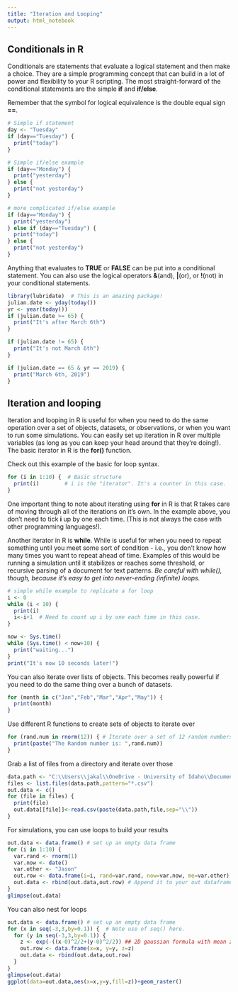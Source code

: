 ```yaml
---
title: "Iteration and Looping"
output: html_notebook
---
```


## Conditionals in R
Conditionals are statements that evaluate a logical statement and then make a choice. They are a simple programming concept that can build in a lot of power and flexibility to your R scripting. The most straight-forward of the conditional statements are the simple __if__ and __if/else__.

Remember that the symbol for logical equivalence is the double equal sign __==__.
```r
# Simple if statement
day <- "Tuesday"
if (day=="Tuesday") {
  print("today")
}

# Simple if/else example
if (day=="Monday") {
  print("yesterday")
} else {
  print("not yesterday")
}

# more complicated if/else example
if (day=="Monday") {
  print("yesterday")
} else if (day=="Tuesday") {
  print("today")
} else {
  print("not yesterday")
}
```
Anything that evaluates to __TRUE__ or __FALSE__ can be put into a conditional statement. You can also use the logical operators __&__(and), __|__(or), or __!__(not) in your conditional statements.
```r
library(lubridate)  # This is an amazing package!
julian.date <- yday(today())
yr <- year(today())
if (julian.date >= 65) {
  print("It's after March 6th")
}

if (julian.date != 65) {
  print("It's not March 6th")
}

if (julian.date == 65 & yr == 2019) {
  print("March 6th, 2019")
}

```


## Iteration and looping
Iteration and looping in R is useful for when you need to do the same operation over a set of objects, datasets, or observations, or when you want to run some simulations. You can easily set up iteration in R over multiple variables (as long as you can keep your head around that they're doing!). The basic iterator in R is the __for()__ function.

Check out this example of the basic for loop syntax.
```r
for (i in 1:10) {  # Basic structure 
  print(i)        # i is the "iterator". It's a counter in this case.
}
```
One important thing to note about iterating using __for__ in R is that R takes care of moving through all of the iterations on it's own. In the example above, you don't need to tick __i__ up by one each time. (This is not always the case with other programming languages!).

Another iterator in R is __while__. While is useful for when you need to repeat something until you meet some sort of condition - i.e., you don't know how many times you want to repeat ahead of time. Examples of this would be running a simulation until it stabilizes or reaches some threshold, or recursive parsing of a document for text patterns. _Be careful with while(), though, because it's easy to get into never-ending (infinite) loops._

```r
# simple while example to replicate a for loop
i <- 0
while (i < 10) {
  print(i)
  i<-i+1  # Need to count up i by one each time in this case.
}

now <- Sys.time()
while (Sys.time() < now+10) {
  print("waiting...")
}
print("It's now 10 seconds later!")

```


You can also iterate over lists of objects. This becomes really powerful if you need to do the same thing over a bunch of datasets.
```r
for (month in c("Jan","Feb","Mar","Apr","May")) {
  print(month)
}
```

Use different R functions to create sets of objects to iterate over
```r
for (rand.num in rnorm(12)) { # Iterate over a set of 12 random numbers
  print(paste("The Random number is: ",rand.num))
}
```

Grab a list of files from a directory and iterate over those
```r
data.path <- "C:\\Users\\jakal\\OneDrive - University of Idaho\\Documents\\GitHub\\REM504-DataScience\\Practice_Datasets"
files <- list.files(data.path,pattern="*.csv")
out.data <- c()
for (file in files) {
  print(file)
  out.data[[file]]<-read.csv(paste(data.path,file,sep="\\"))
}
```

For simulations, you can use loops to build your results
```r
out.data <- data.frame() # set up an empty data frame
for (i in 1:10) {
  var.rand <- rnorm(1)
  var.now <- date()
  var.other <- "Jason"
  out.row <- data.frame(i=i, rand=var.rand, now=var.now, me=var.other) # Assemble your new data
  out.data <- rbind(out.data,out.row) # Append it to your out dataframe
}
glimpse(out.data)
```


You can also nest for loops
```r
out.data <- data.frame() # set up an empty data frame
for (x in seq(-3,3,by=0.1)) {  # Note use of seq() here.
  for (y in seq(-3,3,by=0.1)) {
    z <- exp(-((x-0)^2/2+(y-0)^2/2)) ## 2D gaussian formula with mean zero and variance of 1
    out.row <- data.frame(x=x, y=y, z=z)
    out.data <- rbind(out.data,out.row)
  }
}
glimpse(out.data)
ggplot(data=out.data,aes(x=x,y=y,fill=z))+geom_raster()
```

